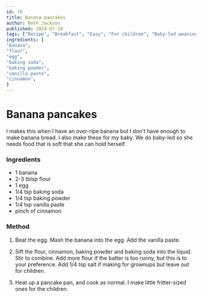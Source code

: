 ```yaml
---
id: 70
title: Banana pancakes
author: Beth Jackson
published: 2024-07-18
tags: ["Recipe", "Breakfast", "Easy", "For children", "Baby-led weaning"]
ingredients: [
"banana",
"flour",
"egg",
"baking soda",
"baking powder",
"vanilla paste",
"cinnamon",
]
---
```


# Banana pancakes

<BlogTextWrapper>

I makes this when I have an over-ripe banana but I don't have enough to make banana bread. I also make these for my baby. We do baby-led so she needs food that is soft that she can hold herself.

</BlogTextWrapper>

<BlogTextWrapper>

### Ingredients

- 1 banana
- 2-3 tblsp flour
- 1 egg
- 1/4 tsp baking soda
- 1/4 tsp baking powder
- 1/4 tsp vanilla paste
- pinch of cinnamon

</BlogTextWrapper>

<BlogTextWrapper>

### Method

1. Beat the egg. Mash the banana into the egg. Add the vanilla paste.

2. Sift the flour, cinnamon, baking powder and baking soda into the liquid. Stir to combine. Add more flour if the batter is too runny, but this is to your preference. Add 1/4 tsp salt if making for grownups but leave out for children.

3. Heat up a pancake pan, and cook as normal. I make little fritter-sized ones for the children.

</BlogTextWrapper>

<ClickableTags tags={tags} />
